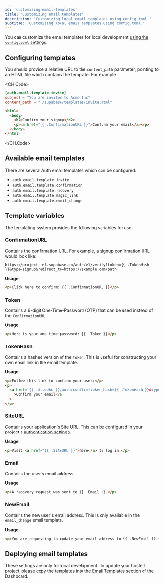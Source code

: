 ```yaml
---
id: 'customizing-email-templates'
title: 'Customizing email templates'
description: 'Customizing local email templates using config.toml.'
subtitle: 'Customizing local email templates using config.toml.'
---
```


You can customize the email templates for local development [using the `config.toml` settings](/docs/guides/cli/config#auth-config).

## Configuring templates

You should provide a relative URL to the `content_path` parameter, pointing to an HTML file which contains the template. For example

<CH.Code>

```toml supabase/config.toml
[auth.email.template.invite]
subject = "You are invited to Acme Inc"
content_path = "./supabase/templates/invite.html"
```

```html supabase/templates/invite.html
<html>
  <body>
    <h2>Confirm your signup</h2>
    <p><a href="{{ .ConfirmationURL }}">Confirm your email</a></p>
  </body>
</html>
```

</CH.Code>

## Available email templates

There are several Auth email templates which can be configured:

- `auth.email.template.invite`
- `auth.email.template.confirmation`
- `auth.email.template.recovery`
- `auth.email.template.magic_link`
- `auth.email.template.email_change`

## Template variables

The templating system provides the following variables for use:

### ConfirmationURL

Contains the confirmation URL. For example, a signup confirmation URL would look like:

```
https://project-ref.supabase.co/auth/v1/verify?token={{ .TokenHash }}&type=signup&redirect_to=https://example.com/path
```

**Usage**

```html
<p>Click here to confirm: {{ .ConfirmationURL }}</p>
```

### Token

Contains a 6-digit One-Time-Password (OTP) that can be used instead of the `ConfirmationURL`.

**Usage**

```html
<p>Here is your one time password: {{ .Token }}</p>
```

### TokenHash

Contains a hashed version of the `Token`. This is useful for constructing your own email link in the email template.

**Usage**

```html
<p>Follow this link to confirm your user:</p>
<p>
  <a href="{{ .SiteURL }}/auth/confirm?token_hash={{ .TokenHash }}&type=email"
    >Confirm your email</a
  >
</p>
```

### SiteURL

Contains your application's Site URL. This can be configured in your project's [authentication settings](/dashboard/project/_/auth/url-configuration).

**Usage**

```html
<p>Visit <a href="{{ .SiteURL }}">here</a> to log in.</p>
```

### Email

Contains the user's email address.

**Usage**

```html
<p>A recovery request was sent to {{ .Email }}.</p>
```

### NewEmail

Contains the new user's email address. This is only available in the `email_change` email template.

**Usage**

```html
<p>You are requesting to update your email address to {{ .NewEmail }}.</p>
```

## Deploying email templates

These settings are only for local development. To update your hosted project, please copy the templates into the [Email Templates](/dashboard/project/_/auth/templates) section of the Dashboard.
